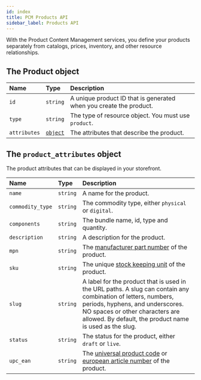 ```yaml
---
id: index
title: PCM Products API
sidebar_label: Products API
---
```


With the Product Content Management services, you define your products separately from catalogs, prices, inventory, and other resource relationships.

## The Product object

| Name | Type | Description |
| :--- | :--- | :--- |
| `id` | `string` | A unique product ID that is generated when you create the product. |
| `type` | `string` | The type of resource object. You must use `product`. |
| `attributes` | [`object`](#the-product_attributes-object) | The attributes that describe the product. |

## The `product_attributes` object

The product attributes that can be displayed in your storefront.

| Name | Type | Description |
| :--- | :--- | :--- |
| `name` | `string` | A name for the product. |
| `commodity_type` | `string` | The commodity type, either `physical` or `digital`. |
| `components` | `string` | The bundle name, id, type and quantity. |
| `description` | `string` | A description for the product. |
| `mpn` | `string` | The [manufacturer part number](../../../glossary.md#manufacturer-part-number-mpn) of the product. |
| `sku` | `string` | The unique [stock keeping unit](../../../glossary.md#stock-keeping-unit-sku) of the product. |
| `slug` | `string` | A label for the product that is used in the URL paths. A slug can contain any combination of letters, numbers, periods, hyphens, and underscores. NO spaces or other characters are allowed. By default, the product name is used as the slug. |
| `status` | `string` | The status for the product, either `draft` or `live`. |
| `upc_ean` | `string` | The [universal product code](../../../glossary.md#universal-product-code-upc) or [european article number](../../../glossary.md#european-article-number-ean) of the product. |
